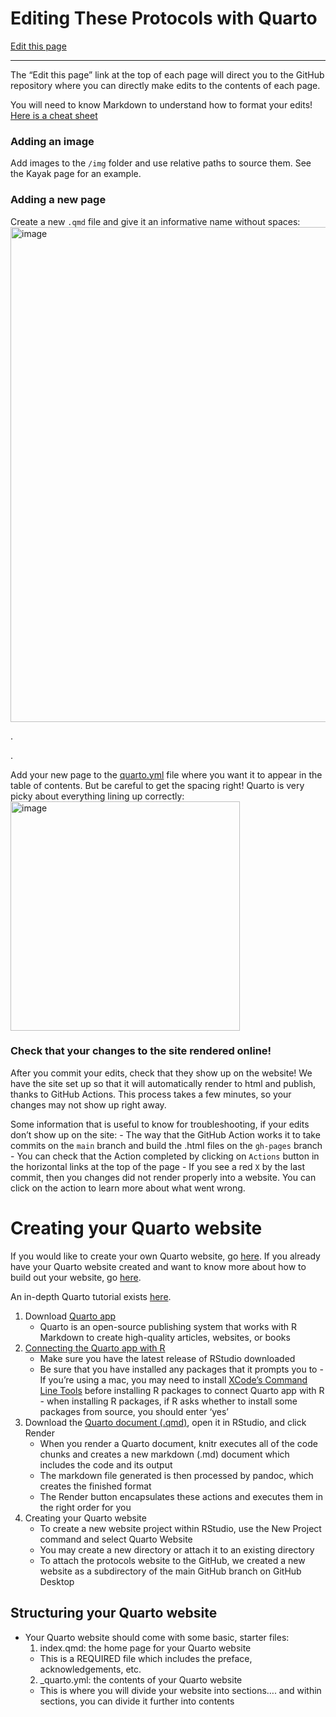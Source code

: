 # Editing These Protocols with Quarto

[Edit this page](https://github.com/DrK-Lo/lotterhoslabprotocols/edit/main/code_quarto.qmd)


------------------------------------------------------------------------

The "Edit this page" link at the top of each page will direct you to the GitHub repository where you can directly make edits to the contents of each page.

You will need to know Markdown to understand how to format your edits! [Here is a cheat sheet](https://www.markdownguide.org/cheat-sheet/)

### Adding an image

Add images to the `/img` folder and use relative paths to source them. See the Kayak page for an example.

### Adding a new page

Create a new `.qmd` file and give it an informative name without spaces:
<img width="792" alt="image" src="https://user-images.githubusercontent.com/6870125/208171442-b69173c8-298d-45b1-9955-15fa6494f9aa.png">

.

.

Add your new page to the [quarto.yml](https://github.com/DrK-Lo/lotterhoslabprotocols/blob/main/_quarto.yml) file where you want it to appear in the table of contents. But be careful to get the spacing right! Quarto is very picky about everything lining up correctly:
<img width="367" alt="image" src="https://user-images.githubusercontent.com/6870125/208171367-a9f0b3f2-9309-4fa0-96e6-3b8b9ddc3f98.png">

### Check that your changes to the site rendered online!

After you commit your edits, check that they show up on the website! We have the site set up so that it will automatically render to html and publish, thanks to GitHub Actions. This process takes a few minutes, so your changes may not show up right away. 

Some information that is useful to know for troubleshooting, if your edits don't show up on the site:
- The way that the GitHub Action works it to take commits on the `main` branch and build the .html files on the `gh-pages` branch
- You can check that the Action completed by clicking on `Actions` button in the horizontal links at the top of the page
- If you see a red `X` by the last commit, then you changes did not render properly into a website. You can click on the action to learn more about what went wrong.


# Creating your Quarto website

If you would like to create your own Quarto website, go [here](https://drk-lo.github.io/lotterhoslabprotocols/code_quarto.html#creating-your-quarto-website). 
If you already have your Quarto website created and want to know more about how to build out your website, go [here](https://drk-lo.github.io/lotterhoslabprotocols/code_quarto.html#structuring-your-quarto-website).

An in-depth Quarto tutorial exists [here](https://quarto.org/docs/websites/).

1.  Download [Quarto app](https://quarto.org/docs/download/)
     - Quarto is an open-source publishing system that works with R Markdown to create high-quality articles, websites, or books
2.  [Connecting the Quarto app with R](https://quarto.org/docs/get-started/hello/rstudio.html) 
     - Make sure you have the latest release of RStudio downloaded
     - Be sure that you have installed any packages that it prompts you to
           - If you're using a mac, you may need to install [XCode's Command Line Tools](https://mac.install.guide/commandlinetools/index.html) before installing R packages to connect Quarto app with R 
           - when installing R packages, if R asks whether to install some packages from source, you should enter 'yes'
3.  Download the [Quarto document (.qmd)](https://quarto.org/docs/get-started/hello/rstudio/_hello.qmd), open it in RStudio, and click Render 
     - When you render a Quarto document, knitr executes all of the code chunks and creates a new markdown (.md) document which includes the code and its output
     - The markdown file generated is then processed by pandoc, which creates the finished format
     - The Render button encapsulates these actions and executes them in the right order for you
4.  Creating your Quarto website
     - To create a new website project within RStudio, use the New Project command and select Quarto Website
     - You may create a new directory or attach it to an existing directory
     - To attach the protocols website to the GitHub, we created a new website as a subdirectory of the main GitHub branch on GitHub Desktop

## Structuring your Quarto website
-   Your Quarto website should come with some basic, starter files: 
    1.  index.qmd: the home page for your Quarto website
      -   This is a REQUIRED file which includes the preface, acknowledgements, etc.
    2.  _quarto.yml: the contents of your Quarto website 
      -   This is where you will divide your website into sections.... and within sections, you can divide it further into contents

